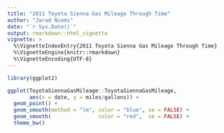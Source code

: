 ```yaml
---
title: "2011 Toyota Sienna Gas Mileage Through Time"
author: "Jarad Niemi"
date: "`r Sys.Date()`"
output: rmarkdown::html_vignette
vignette: >
  %\VignetteIndexEntry{2011 Toyota Sienna Gas Mileage Through Time}
  %\VignetteEngine{knitr::rmarkdown}
  %\VignetteEncoding{UTF-8}
---
```


```r
library(ggplot2)

ggplot(ToyotaSiennaGasMileage::ToyotaSiennaGasMileage, 
       aes(x = date, y = miles/gallons)) +
  geom_point() +
  geom_smooth(method = "lm", color = "blue", se = FALSE) +
  geom_smooth(               color = "red",  se = FALSE) +
  theme_bw()
```
